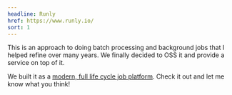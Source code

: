 ```yaml
---
headline: Runly
href: https://www.runly.io/
sort: 1
---
```


This is an approach to doing batch processing and background jobs that I helped refine over many years. We finally decided to OSS it and provide a service on top of it.

We built it as a [modern, full life cycle job platform](https://www.runly.io/). Check it out and let me know what you think!
